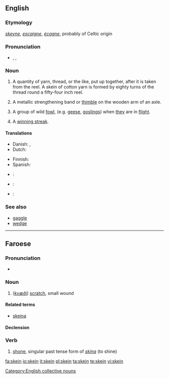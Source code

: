 ==English==

===Etymology===
{{etyl|ang}} ''[[skeyne]]'', {{etyl|fro}} ''[[escaigne]]'', {{etyl|fr}} ''[[écagne]]'', probably of Celtic origin

===Pronunciation===
* {{enPR|skān}}, {{IPA|/skeɪn/}}, {{SAMPA|/skeIn/}}
*: {{rhymes|eɪn}}

{{webster}}

===Noun===
{{en-noun}}

# A quantity of yarn, thread, or the like, put up together, after it is taken from the reel.  A skein of cotton yarn is formed by eighty turns of the thread round a fifty-four inch reel.
# {{i|wagonmaking}} A metallic strengthening band or [[thimble]] on the wooden arm of an axle.
# {{zoology|provincial England}} A group of wild [[fowl]], (e.g. [[goose|geese]], [[gosling]]s) when [[they]] are in [[flight]].
# {{sports}} A [[winning streak]].

[[Category:English collective nouns]]
====Translations====
{{trans-top|quantity of yarn}}
* Danish: {{t-|da|fed|n}}, {{t-|da|dukke|c}}
* Dutch: {{t-|nl|vendel|n}}
{{trans-mid}}
* Finnish: {{t+|fi|vyyhti}}
* Spanish: {{t|es|madeja|f}}
{{trans-bottom}}

{{trans-top|wagonmaking: metallic strengthening}}
{{trans-mid}}
{{trans-bottom}}

{{trans-top|zoology: wild fowl in flight}}
{{trans-mid}}
{{trans-bottom}}

{{trans-see|winning streak}}

{{checktrans-top}}
* {{ttbc|French}}: {{t+|fr|écheveau|m}}
* {{ttbc|German}}: {{t+|de|Strang|m}}
* {{ttbc|Italian}}: {{t+|it|matassa|f}}
{{trans-bottom}}

===See also===
* [[gaggle]]
* [[wedge]]

----

==Faroese==

===Pronunciation===
* {{IPA|lang=fo|[ʃain]}}

===Noun===
{{infl|fo|noun|g=f}}

# (''[[kvæði]]'') [[scratch]], small wound

====Related terms====
* {{i-c|common}} [[skeina]]

====Declension====
{{fo-decl-noun-f2|skein}}

===Verb===
{{infl|fo|verb form}}

# [[shone]], singular past tense form of ''[[skína]]'' (to shine)

[[fa:skein]]
[[io:skein]]
[[it:skein]]
[[pl:skein]]
[[ta:skein]]
[[te:skein]]
[[vi:skein]]